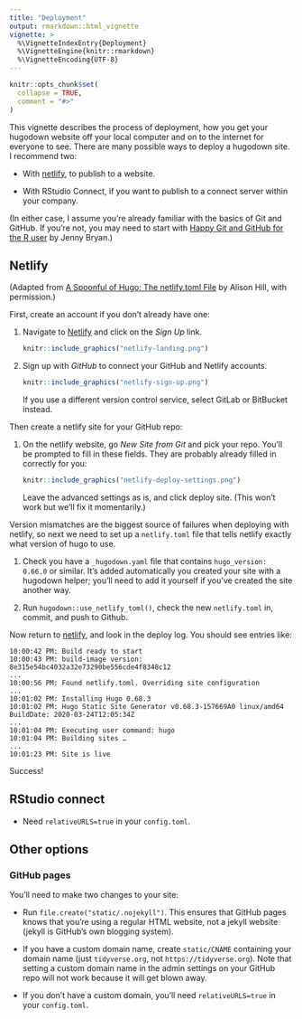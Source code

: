 ```yaml
---
title: "Deployment"
output: rmarkdown::html_vignette
vignette: >
  %\VignetteIndexEntry{Deployment}
  %\VignetteEngine{knitr::rmarkdown}
  %\VignetteEncoding{UTF-8}
---
```


```r
knitr::opts_chunk$set(
  collapse = TRUE,
  comment = "#>"
)
```

This vignette describes the process of deployment, how you get your hugodown website off your local computer and on to the internet for everyone to see. There are many possible ways to deploy a hugodown site. I recommend two:

-   With [netlify](https://www.netlify.com), to publish to a website.

-   With RStudio Connect, if you want to publish to a connect server within your company.

(In either case, I assume you're already familiar with the basics of Git and GitHub. If you're not, you may need to start with [Happy Git and GitHub for the R user](http://happygitwithr.com/) by Jenny Bryan.)

## Netlify

(Adapted from [A Spoonful of Hugo: The netlify.toml File](https://alison.rbind.io/post/2017-06-12-up-and-running-with-blogdown/#deploy-in-netlify) by Alison Hill, with permission.)

First, create an account if you don't already have one:

1.  Navigate to [Netlify](https://www.netlify.com/) and click on the *Sign Up* link.

    ```r
    knitr::include_graphics("netlify-landing.png")
    ```

2.  Sign up with *GitHub* to connect your GitHub and Netlify accounts.

    ```r
    knitr::include_graphics("netlify-sign-up.png")
    ```

    If you use a different version control service, select GitLab or BitBucket instead.

Then create a netlify site for your GitHub repo:

1.  On the netlify website, go *New Site from Git* and pick your repo. You'll be prompted to fill in these fields. They are probably already filled in correctly for you:

    ```r
    knitr::include_graphics("netlify-deploy-settings.png")
    ```

    Leave the advanced settings as is, and click deploy site. (This won't work but we'll fix it momentarily.)

Version mismatches are the biggest source of failures when deploying with netlify, so next we need to set up a `netlify.toml` file that tells netlify exactly what version of hugo to use.

1.  Check you have a `_hugodown.yaml` file that contains `hugo_version: 0.66.0` or similar. It's added automatically you created your site with a hugodown helper; you'll need to add it yourself if you've created the site another way.

2.  Run `hugodown::use_netlify_toml()`, check the new `netlify.toml` in, commit, and push to Github.

Now return to [netlify](https://app.netlify.com), and look in the deploy log. You should see entries like:

    10:00:42 PM: Build ready to start
    10:00:43 PM: build-image version: 8e315e54bc4032a32e73290be556cde4f8348c12
    ...
    10:00:56 PM: Found netlify.toml. Overriding site configuration
    ...
    10:01:02 PM: Installing Hugo 0.68.3
    10:01:02 PM: Hugo Static Site Generator v0.68.3-157669A0 linux/amd64 BuildDate: 2020-03-24T12:05:34Z
    ...
    10:01:04 PM: Executing user command: hugo
    10:01:04 PM: Building sites …
    ...
    10:01:23 PM: Site is live

Success!

## RStudio connect

-   Need `relativeURLS=true` in your `config.toml`.

## Other options

### GitHub pages

You'll need to make two changes to your site:

-   Run `file.create("static/.nojekyll")`. This ensures that GitHub pages knows that you're using a regular HTML website, not a jekyll website (jekyll is GitHub's own blogging system).

-   If you have a custom domain name, create `static/CNAME` containing your domain name (just `tidyverse.org`, not `https://tidyverse.org`). Note that setting a custom domain name in the admin settings on your GitHub repo will not work because it will get blown away.

-   If you don't have a custom domain, you'll need `relativeURLS=true` in your `config.toml`.
